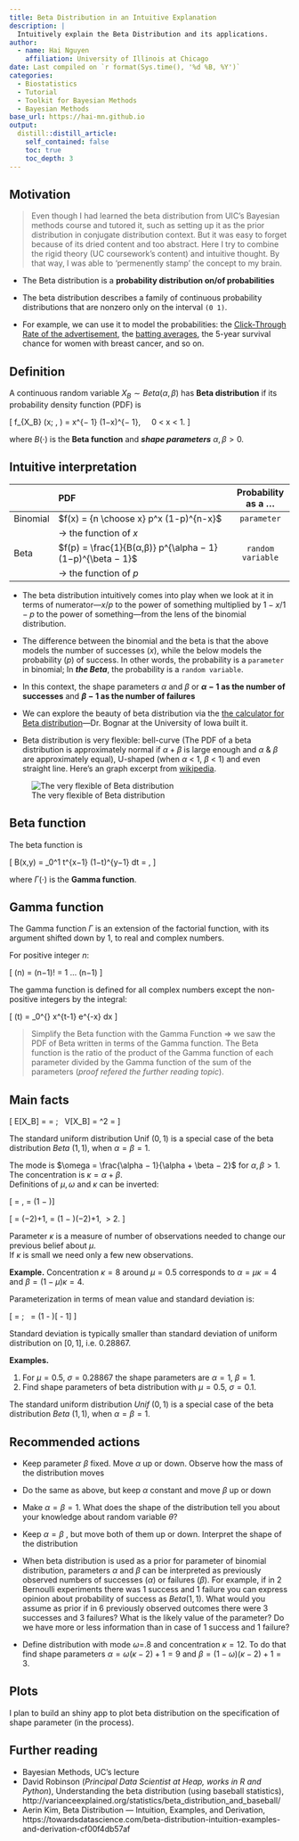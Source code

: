 ```yaml
---
title: Beta Distribution in an Intuitive Explanation
description: |
  Intuitively explain the Beta Distribution and its applications.
author:
  - name: Hai Nguyen
    affiliation: University of Illinois at Chicago
date: Last compiled on `r format(Sys.time(), '%d %B, %Y')`
categories:
  - Biostatistics
  - Tutorial
  - Toolkit for Bayesian Methods
  - Bayesian Methods
base_url: https://hai-mn.github.io
output:
  distill::distill_article:
    self_contained: false
    toc: true
    toc_depth: 3
---
```


## Motivation

  > Even though I had learned the beta distribution from UIC's Bayesian methods course and tutored it, such as setting up it as the prior distribution in conjugate distribution context. But it was easy to forget because of its dried content and too abstract. Here I try to combine the rigid theory (UC coursework's content) and intuitive thought. By that way, I was able to 'permenently stamp' the concept to my brain.

  - The Beta distribution is a __probability distribution on/of probabilities__  

  - The beta distribution describes a family of continuous probability distributions that are nonzero only on the interval `(0 1)`.  

  - For example, we can use it to model the probabilities: the [Click-Through Rate of the advertisement](https://paperswithcode.com/task/click-through-rate-prediction#:~:text=Edit-,Click-through%20rate%20prediction%20is%20the%20task%20of%20predicting%20the,an%20advertisement), the [batting averages](https://en.wikipedia.org/wiki/Batting_average#Major_League_Baseball), the 5-year survival chance for women with breast cancer, and so on.


## Definition

A continuous random variable $X_B \sim Beta(\alpha, \beta)$ has __Beta distribution__ if its probability density function (PDF) is  

\[ 
f_{X_B} (x; \alpha, \beta) = \frac{1}{B(α,β)} x^{\alpha − 1} (1−x)^{\beta − 1}, \ \ \text{for} \ 0 < x < 1.
\]

where $B(\cdot)$ is the __Beta function__ and __*shape parameters*__ $\alpha, \beta > 0$.  

## Intuitive interpretation

|         | PDF                                                       | Probability as a ...|
|:--------|:----------------------------------------------------------|:-----------------:|
| Binomial|$f(x) = {n \choose x} p^x (1-p)^{n-x}$                     | `parameter`       |
|         |$\rightarrow$ the function of $x$                          |                   |
| Beta    |$f(p) = \frac{1}{B(α,β)} p^{\alpha − 1} (1−p)^{\beta − 1}$ | `random variable` |
|         |$\rightarrow$ the function of $p$                          |                   |

  - The beta distribution intuitively comes into play when we look at it in terms of numerator---$x/p$ to the power of something multiplied by $1-x/1-p$ to the power of something---from the lens of the binomial distribution.   
  
  - The difference between the binomial and the beta is that the above models the number of successes ($x$), while the below models the probability ($p$) of success. In other words, the probability is a `parameter` in binomial; In __*the Beta*__, the probability is a `random variable`.
  
  - In this context, the shape parameters $\alpha$ and $\beta$ or __$\alpha-1$ as the number of successes__ and __$\beta-1$ as the number of failures__   
  
  - We can explore the beauty of beta distribution via the [the calculator for Beta distribution](https://homepage.divms.uiowa.edu/~mbognar/applets/beta.html)---Dr. Bognar at the University of Iowa built it.    

  - Beta distribution is very flexible: bell-curve (The PDF of a beta distribution is approximately normal if $\alpha + \beta$ is large enough and $\alpha$ & $\beta$ are approximately equal), U-shaped (when $\alpha$ < 1, $\beta$ < 1) and even straight line. Here's an graph excerpt from [wikipedia](https://en.wikipedia.org/wiki/Beta_distribution).    
  
  ![The very flexible of Beta distribution](Visualize the Shape of Beta distribution.png)    


## Beta function

The beta function is

\[ 
B(x,y) = \int_0^1 t^{x−1} (1−t)^{y−1} dt = \frac{\Gamma(x) \Gamma(y)}{\Gamma(x+y)},
\]


where $\Gamma(\cdot)$ is the __Gamma function__.

## Gamma function

The Gamma function $\Gamma$ is an extension of the factorial function, with its argument shifted down by 1, to real and complex numbers.

For positive integer $n$:

\[ 
\Gamma (n) = (n−1)! = 1 \times 2 \times 3 \times ... \times (n−1)
\]

The gamma function is defined for all complex numbers except the non-positive integers by the integral:

\[
\Gamma (t) = \int_0^{\infty} x^{t-1} e^{-x} dx
\]

> Simplify the Beta function with the Gamma Function $\Rightarrow$ we saw the PDF of Beta written in terms of the Gamma function. The Beta function is the ratio of the product of the Gamma function of each parameter divided by the Gamma function of the sum of the parameters (_proof refered the further reading topic_).   

## Main facts

\[
E[X_B] = \mu = \frac{\alpha}{\alpha + \beta}; \ \ V[X_B] = \sigma^2 = \frac{\alpha\beta}{(\alpha + \beta)^2(\alpha + \beta + 1)}
\]

The standard uniform distribution $\text{Unif} \ (0,1)$ is a special case of the beta distribution $Beta \ (1,1)$, when $\alpha = \beta = 1$.  

The mode is $\omega = \frac{\alpha − 1}{\alpha + \beta − 2}$ for $\alpha, \beta > 1$.  
The concentration is $\kappa = \alpha + \beta$.  
Definitions of $\mu, \omega$ and $\kappa$ can be inverted:

\[ \alpha = \mu\kappa,  \beta = (1 − \mu)\kappa \]  

\[ \alpha = \omega(\kappa−2)+1,  \beta = (1 − \omega)(\kappa−2)+1, \ \kappa > 2. \]

Parameter $\kappa$ is a measure of number of observations needed to change our previous belief about $\mu$.    
If $\kappa$ is small we need only a few new observations.   


__Example.__ Concentration $\kappa = 8$ around $\mu = 0.5$  corresponds to $\alpha = \mu \kappa = 4$ and $\beta = (1 − \mu) \kappa = 4$.  

Parameterization in terms of mean value and standard deviation is:   

\[ \alpha = \mu [\frac{\mu (1 - \mu)}{\sigma^2} - 1]; \ \ \beta = (1 - \mu)[\frac{\mu (1 - \mu)}{\sigma^2} - 1] \] 

Standard deviation is typically smaller than standard deviation of uniform distribution on $[0,1]$, i.e. $0.28867$. 



__Examples.__  

  1. For $\mu = 0.5$,  $\sigma = 0.28867$ the shape parameters are $\alpha = 1$, $\beta = 1$.   
  2. Find shape parameters of beta distribution with $\mu = 0.5$, $\sigma = 0.1$.   

The standard uniform distribution $Unif \ (0,1)$ is a special case of the beta distribution $Beta \ (1,1)$, when $\alpha = \beta = 1$.  

## Recommended actions

  - Keep parameter $\beta$ fixed. Move $\alpha$ up or down. Observe how the mass of the distribution moves    
  
  - Do the same as above, but keep $\alpha$ constant and move $\beta$ up or down     
  
  - Make $\alpha = \beta = 1$. What does the shape of the distribution tell you about your knowledge about random variable $\theta$?     
  
  - Keep $\alpha = \beta$ , but move both of them up or down. Interpret the shape of the distribution     
  
  - When beta distribution is used as a prior for parameter of binomial distribution, parameters $\alpha$ and $\beta$ can be interpreted as previously observed numbers of successes ($\alpha$) or failures ($\beta$). For example, if in 2 Bernoulli experiments there was 1 success and 1 failure you can express opinion about probability of success as $Beta(1,1)$. What would you assume as prior if in 6 previously observed outcomes there were 3 successes and 3 failures? What is the likely value of the parameter? Do we have more or less information than in case of 1 success and 1 failure?    
  
  - Define distribution with mode $\omega$=.8 and concentration $\kappa = 12$. To do that find shape parameters $\alpha = \omega (\kappa − 2) + 1 = 9$ and $\beta = (1 − \omega)(\kappa − 2) + 1 = 3$.  
  
## Plots

I plan to build an shiny app to plot beta distribution on the specification of shape parameter (in the process).

## Further reading 

  - Bayesian Methods, UC's lecture   
  - David Robinson (*Principal Data Scientist at Heap, works in R and Python*), Understanding the beta distribution (using baseball statistics), http://varianceexplained.org/statistics/beta_distribution_and_baseball/  
  - Aerin Kim, Beta Distribution — Intuition, Examples, and Derivation, https://towardsdatascience.com/beta-distribution-intuition-examples-and-derivation-cf00f4db57af